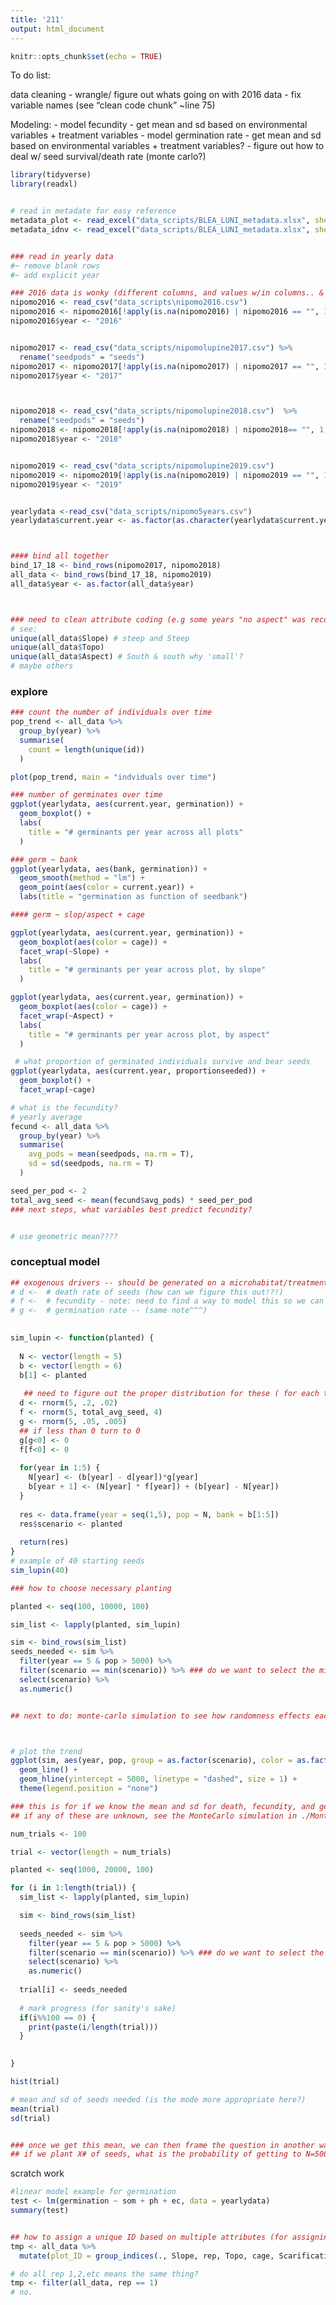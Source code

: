 ```yaml
---
title: '211'
output: html_document
---
```


```r
knitr::opts_chunk$set(echo = TRUE)
```

To do list:

data cleaning 
- wrangle/ figure out whats going on with 2016 data
- fix variable names (see "clean code chunk" ~line 75)

Modeling:
- model fecundity - get mean and sd based on environmental variables + treatment variables
- model germination rate - get mean and sd based on environmental variables + treatment variables?
- figure out how to deal w/ seed survival/death rate (monte carlo?)


```r
library(tidyverse)
library(readxl)


# read in metadate for easy reference
metadata_plot <- read_excel("data_scripts/BLEA_LUNI_metadata.xlsx", sheet = 1)
metadata_idnv <- read_excel("data_scripts/BLEA_LUNI_metadata.xlsx", sheet = 2)


### read in yearly data 
#~ remove blank rows 
#~ add explicit year

### 2016 data is wonky (different columns, and values w/in columns.. & has the multiple seeding starts)
nipomo2016 <- read_csv("data_scripts\nipomo2016.csv")
nipomo2016 <- nipomo2016[!apply(is.na(nipomo2016) | nipomo2016 == "", 1, all),]
nipomo2016$year <- "2016"


nipomo2017 <- read_csv("data_scripts/nipomolupine2017.csv") %>% 
  rename("seedpods" = "seeds")
nipomo2017 <- nipomo2017[!apply(is.na(nipomo2017) | nipomo2017 == "", 1, all),] # remove blank rows
nipomo2017$year <- "2017"



nipomo2018 <- read_csv("data_scripts/nipomolupine2018.csv")  %>% 
  rename("seedpods" = "seeds")
nipomo2018 <- nipomo2018[!apply(is.na(nipomo2018) | nipomo2018== "", 1, all),]
nipomo2018$year <- "2018"


nipomo2019 <- read_csv("data_scripts/nipomolupine2019.csv")
nipomo2019 <- nipomo2019[!apply(is.na(nipomo2019) | nipomo2019 == "", 1, all),]
nipomo2019$year <- "2019"


yearlydata <-read_csv("data_scripts/nipomo5years.csv")
yearlydata$current.year <- as.factor(as.character(yearlydata$current.year))



#### bind all together 
bind_17_18 <- bind_rows(nipomo2017, nipomo2018)
all_data <- bind_rows(bind_17_18, nipomo2019)
all_data$year <- as.factor(all_data$year)




```

```r
### need to clean attribute coding (e.g some years "no aspect" was recorded as "no.aspect")
# see:
unique(all_data$Slope) # steep and Steep
unique(all_data$Topo)
unique(all_data$Aspect) # South & south why 'small'?
# maybe others
```


### explore 
```r

### count the number of individuals over time
pop_trend <- all_data %>% 
  group_by(year) %>% 
  summarise(
    count = length(unique(id))
  )

plot(pop_trend, main = "indviduals over time")


```

```r
### number of germinates over time
ggplot(yearlydata, aes(current.year, germination)) +
  geom_boxplot() + 
  labs(
    title = "# germinants per year across all plots"
  )

### germ ~ bank
ggplot(yearlydata, aes(bank, germination)) +
  geom_smooth(method = "lm") +
  geom_point(aes(color = current.year)) +
  labs(title = "germination as function of seedbank")

#### germ ~ slop/aspect + cage

ggplot(yearlydata, aes(current.year, germination)) +
  geom_boxplot(aes(color = cage)) +
  facet_wrap(~Slope) + 
  labs(
    title = "# germinants per year across plot, by slope"
  )

ggplot(yearlydata, aes(current.year, germination)) +
  geom_boxplot(aes(color = cage)) +
  facet_wrap(~Aspect) + 
  labs(
    title = "# germinants per year across plot, by aspect"
  )
```

```r
 # what proportion of germinated individuals survive and bear seeds
ggplot(yearlydata, aes(current.year, proportionseeded)) +
  geom_boxplot() +
  facet_wrap(~cage)

# what is the fecundity?
# yearly average 
fecund <- all_data %>% 
  group_by(year) %>% 
  summarise(
    avg_pods = mean(seedpods, na.rm = T),
    sd = sd(seedpods, na.rm = T)
  )

seed_per_pod <- 2
total_avg_seed <- mean(fecund$avg_pods) * seed_per_pod
### next steps, what variables best predict fecundity?


# use geometric mean????

```


### conceptual model 
```r


## exogenous drivers -- should be generated on a microhabitat/treatment basis
# d <-  # death rate of seeds (how can we figure this out!?!)
# f <-  # fecundity - note: need to find a way to model this so we can randomize based on some known mean and sd
# g <-  # germination rate -- (same note^^^)
  

sim_lupin <- function(planted) {
  
  N <- vector(length = 5)
  b <- vector(length = 6)
  b[1] <- planted
  
   ## need to figure out the proper distribution for these ( for each treatment type?)
  d <- rnorm(5, .2, .02)
  f <- rnorm(5, total_avg_seed, 4)
  g <- rnorm(5, .05, .005)
  ## if less than 0 turn to 0
  g[g<0] <- 0
  f[f<0] <- 0
  
  for(year in 1:5) {
    N[year] <- (b[year] - d[year])*g[year]
    b[year + 1] <- (N[year] * f[year]) + (b[year] - N[year])
  }
  
  res <- data.frame(year = seq(1,5), pop = N, bank = b[1:5])
  res$scenario <- planted
  
  return(res)
}
# example of 40 starting seeds
sim_lupin(40)

```

```r
### how to choose necessary planting

planted <- seq(100, 10000, 100)

sim_list <- lapply(planted, sim_lupin)

sim <- bind_rows(sim_list)
seeds_needed <- sim %>% 
  filter(year == 5 & pop > 5000) %>% 
  filter(scenario == min(scenario)) %>% ### do we want to select the min or average here?
  select(scenario) %>% 
  as.numeric()


## next to do: monte-carlo simulation to see how randomness effects each of these



# plot the trend
ggplot(sim, aes(year, pop, group = as.factor(scenario), color = as.factor(scenario))) +
  geom_line() +
  geom_hline(yintercept = 5000, linetype = "dashed", size = 1) +
  theme(legend.position = "none")


```



```r
### this is for if we know the mean and sd for death, fecundity, and germination
## if any of these are unknown, see the MonteCarlo simulation in ./MonteCarlo.Rmd

num_trials <- 100

trial <- vector(length = num_trials)

planted <- seq(1000, 20000, 100)

for (i in 1:length(trial)) {
  sim_list <- lapply(planted, sim_lupin)

  sim <- bind_rows(sim_list)
  
  seeds_needed <- sim %>% 
    filter(year == 5 & pop > 5000) %>% 
    filter(scenario == min(scenario)) %>% ### do we want to select the min or average here?
    select(scenario) %>% 
    as.numeric()
  
  trial[i] <- seeds_needed
  
  # mark progress (for sanity's sake)
  if(i%%100 == 0) {
    print(paste(i/length(trial)))
  }

  
}

hist(trial)

# mean and sd of seeds needed (is the mode more appropriate here?)
mean(trial)
sd(trial)


### once we get this mean, we can then frame the question in another way:
## if we plant X# of seeds, what is the probability of getting to N=5000 by year 5
```



scratch work
```r
#linear model example for germination
test <- lm(germination ~ som + ph + ec, data = yearlydata)
summary(test)


## how to assign a unique ID based on multiple attributes (for assigning plot ID if we want)
tmp <- all_data %>% 
  mutate(plot_ID = group_indices(., Slope, rep, Topo, cage, Scarification)) ## dont think this is the right group combo

# do all rep 1,2,etc means the same thing?
tmp <- filter(all_data, rep == 1)
# no.

```














